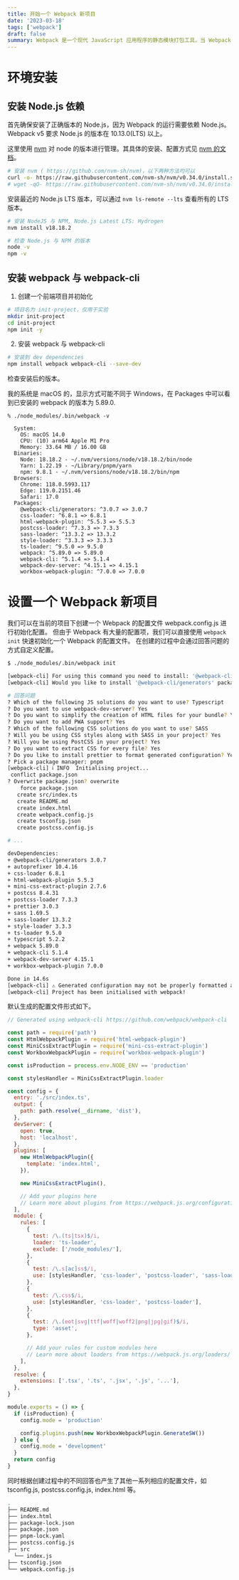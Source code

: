```yaml
---
title: 开始一个 Webpack 新项目
date: '2023-03-18'
tags: ['webpack']
draft: false
summary: Webpack 是一个现代 JavaScript 应用程序的静态模块打包工具。当 Webpack 处理应用程序时，它会将一切资源都看作是模块，不管是代码资源如 JS、CSS 等，还是非代码资源如图片、字体等，这些模块之间是会存在依赖关系的。从入口开始，它会递归地构建一个依赖关系图，其中包含应用程序所需的每个模块，然后将这些模块打包成一个或多个bundle。在 Webpack 中，entry、output、loader、plugins 和 mode 等配置项决定了如何构建依赖关系图。
---
```


# 环境安装

## 安装 Node.js 依赖

首先确保安装了正确版本的 Node.js，因为 Webpack 的运行需要依赖 Node.js。 Webpack v5 要求 Node.js 的版本在 10.13.0(LTS) 以上。

这里使用 [nvm](https://github.com/nvm-sh/nvm) 对 node 的版本进行管理。其具体的安装、配置方式见 [nvm 的文档](https://github.com/nvm-sh/nvm#installing-and-updating)。

```sh
# 安装 nvm ( https://github.com/nvm-sh/nvm)，以下两种方法均可以
curl -o- https://raw.githubusercontent.com/nvm-sh/nvm/v0.34.0/install.sh | bash
# wget -qO- https://raw.githubusercontent.com/nvm-sh/nvm/v0.34.0/install.sh | bash
```

安装最近的 Node.js LTS 版本，可以通过 `nvm ls-remote --lts` 查看所有的 LTS 版本。

```sh
# 安装 NodeJS 与 NPM, Node.js Latest LTS: Hydrogen
nvm install v18.18.2

# 检查 Node.js 与 NPM 的版本
node -v
npm -v
```

## 安装 webpack 与 webpack-cli

1. 创建一个前端项目并初始化

```sh
# 项目名为 init-project，仅用于实验
mkdir init-project
cd init-project
npm init -y
```

2. 安装 webpack 与 webpack-cli

```sh
# 安装到 dev dependencies
npm install webpack webpack-cli --save-dev
```

检查安装后的版本。

我的系统是 macOS 的，显示方式可能不同于 Windows，在 Packages 中可以看到已安装的 webpack 的版本为 5.89.0.

```
% ./node_modules/.bin/webpack -v

  System:
    OS: macOS 14.0
    CPU: (10) arm64 Apple M1 Pro
    Memory: 33.64 MB / 16.00 GB
  Binaries:
    Node: 18.18.2 - ~/.nvm/versions/node/v18.18.2/bin/node
    Yarn: 1.22.19 - ~/Library/pnpm/yarn
    npm: 9.8.1 - ~/.nvm/versions/node/v18.18.2/bin/npm
  Browsers:
    Chrome: 118.0.5993.117
    Edge: 119.0.2151.46
    Safari: 17.0
  Packages:
    @webpack-cli/generators: ^3.0.7 => 3.0.7
    css-loader: ^6.8.1 => 6.8.1
    html-webpack-plugin: ^5.5.3 => 5.5.3
    postcss-loader: ^7.3.3 => 7.3.3
    sass-loader: ^13.3.2 => 13.3.2
    style-loader: ^3.3.3 => 3.3.3
    ts-loader: ^9.5.0 => 9.5.0
    webpack: ^5.89.0 => 5.89.0
    webpack-cli: ^5.1.4 => 5.1.4
    webpack-dev-server: ^4.15.1 => 4.15.1
    workbox-webpack-plugin: ^7.0.0 => 7.0.0
```

# 设置一个 Webpack 新项目

我们可以在当前的项目下创建一个 Webpack 的配置文件 webpack.config.js 进行初始化配置。
但由于 Webpack 有大量的配置项，我们可以直接使用 `webpack init` 快速初始化一个 Webpack 的配置文件。
在创建的过程中会通过回答问题的方式自定义配置。

```sh
$ ./node_modules/.bin/webpack init

[webpack-cli] For using this command you need to install: '@webpack-cli/generators' package.
[webpack-cli] Would you like to install '@webpack-cli/generators' package? (That will run 'npm install -D @webpack-cli/generators') (Y/n) Y

# 回答问题
? Which of the following JS solutions do you want to use? Typescript
? Do you want to use webpack-dev-server? Yes
? Do you want to simplify the creation of HTML files for your bundle? Yes
? Do you want to add PWA support? Yes
? Which of the following CSS solutions do you want to use? SASS
? Will you be using CSS styles along with SASS in your project? Yes
? Will you be using PostCSS in your project? Yes
? Do you want to extract CSS for every file? Yes
? Do you like to install prettier to format generated configuration? Yes
? Pick a package manager: pnpm
[webpack-cli] ℹ INFO  Initialising project...
 conflict package.json
? Overwrite package.json? overwrite
    force package.json
   create src/index.ts
   create README.md
   create index.html
   create webpack.config.js
   create tsconfig.json
   create postcss.config.js

# ...

devDependencies:
+ @webpack-cli/generators 3.0.7
+ autoprefixer 10.4.16
+ css-loader 6.8.1
+ html-webpack-plugin 5.5.3
+ mini-css-extract-plugin 2.7.6
+ postcss 8.4.31
+ postcss-loader 7.3.3
+ prettier 3.0.3
+ sass 1.69.5
+ sass-loader 13.3.2
+ style-loader 3.3.3
+ ts-loader 9.5.0
+ typescript 5.2.2
+ webpack 5.89.0
+ webpack-cli 5.1.4
+ webpack-dev-server 4.15.1
+ workbox-webpack-plugin 7.0.0

Done in 14.6s
[webpack-cli] ⚠ Generated configuration may not be properly formatted as prettier is not installed.
[webpack-cli] Project has been initialised with webpack!
```

默认生成的配置文件形式如下。

```js
// Generated using webpack-cli https://github.com/webpack/webpack-cli

const path = require('path')
const HtmlWebpackPlugin = require('html-webpack-plugin')
const MiniCssExtractPlugin = require('mini-css-extract-plugin')
const WorkboxWebpackPlugin = require('workbox-webpack-plugin')

const isProduction = process.env.NODE_ENV == 'production'

const stylesHandler = MiniCssExtractPlugin.loader

const config = {
  entry: './src/index.ts',
  output: {
    path: path.resolve(__dirname, 'dist'),
  },
  devServer: {
    open: true,
    host: 'localhost',
  },
  plugins: [
    new HtmlWebpackPlugin({
      template: 'index.html',
    }),

    new MiniCssExtractPlugin(),

    // Add your plugins here
    // Learn more about plugins from https://webpack.js.org/configuration/plugins/
  ],
  module: {
    rules: [
      {
        test: /\.(ts|tsx)$/i,
        loader: 'ts-loader',
        exclude: ['/node_modules/'],
      },
      {
        test: /\.s[ac]ss$/i,
        use: [stylesHandler, 'css-loader', 'postcss-loader', 'sass-loader'],
      },
      {
        test: /\.css$/i,
        use: [stylesHandler, 'css-loader', 'postcss-loader'],
      },
      {
        test: /\.(eot|svg|ttf|woff|woff2|png|jpg|gif)$/i,
        type: 'asset',
      },

      // Add your rules for custom modules here
      // Learn more about loaders from https://webpack.js.org/loaders/
    ],
  },
  resolve: {
    extensions: ['.tsx', '.ts', '.jsx', '.js', '...'],
  },
}

module.exports = () => {
  if (isProduction) {
    config.mode = 'production'

    config.plugins.push(new WorkboxWebpackPlugin.GenerateSW())
  } else {
    config.mode = 'development'
  }
  return config
}
```

同时根据创建过程中的不同回答也产生了其他一系列相应的配置文件，如 tsconfig.js, postcss.config.js, index.html 等。

```sh
.
├── README.md
├── index.html
├── package-lock.json
├── package.json
├── pnpm-lock.yaml
├── postcss.config.js
├── src
  └── index.js
├── tsconfig.json
└── webpack.config.js
```
